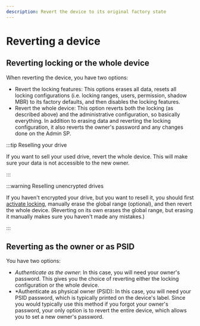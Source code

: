 ```yaml
---
description: Revert the device to its original factory state
---
```


# Reverting a device

## Reverting locking or the whole device

When reverting the device, you have two options:
- Revert the locking features: This options erases all data, resets all locking configurations (i.e. locking ranges, users, permission, shadow MBR) to its factory defaults, and then disables the locking features.
- Revert the whole device: This option reverts both the locking (as described above) and the administrative configuration, so basically everything. In addition to erasing data and reverting the locking configuration, it also reverts the owner's password and any changes done on the Admin SP.

:::tip Reselling your drive

If you want to sell your used drive, revert the whole device. This will make sure your data is not accessible to the new owner.

:::

:::warning Reselling unencrypted drives

If you haven't encrypted your drive, but you want to resell it, you should first [activate locking](./activate_locking.mdx), manually erase the global range (optional), and then revert the whole device. (Reverting on its own erases the global range, but erasing it manually makes sure you haven't made any mistakes.)

:::

## Reverting as the owner or as PSID

You have two options:
- *Authenticate as the owner*: In this case, you will need your owner's password. This gives you the choice of reverting either the locking configuration or the whole device.
- *Authenticate as physical owner (PSID): In this case, you will need your PSID password, which is typically printed on the device's label. Since you would typically use this method if you forgot your owner's password, your only option is to revert the entire device, which allows you to set a new owner's password.